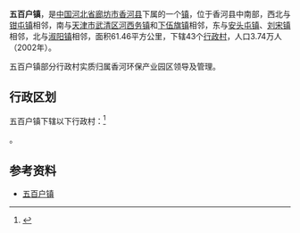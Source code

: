 {{中国乡级行政区|13/10/24/106/000}}
'''五百户镇'''，是[[中国|中国]][[河北省|河北省]][[廊坊市|廊坊市]][[香河县|香河县]]下属的一个[[镇|镇]]，位于香河县中南部，西北与[[钳屯镇|钳屯镇]]相邻，南与[[天津市|天津市]][[武清区|武清区]][[河西务镇|河西务镇]]和[[下伍旗镇|下伍旗镇]]相邻，东与[[安头屯镇|安头屯镇]]、[[刘宋镇|刘宋镇]]相邻，北与[[淑阳镇|淑阳镇]]相邻，面积61.46平方公里，下辖43个[[行政村|行政村]]，人口3.74万人（2002年）。

五百户镇部分行政村实质归属香河环保产业园区领导及管理。

== 行政区划 ==

五百户镇下辖以下行政村：<ref>{{PRC admin/ref sgc|13/10/24/106/000}}</ref>

{{PRC admin/children|13/10/24/106/000}}。

== 参考资料 ==

{{reflist}}

*[https://web.archive.org/web/20090815160237/http://www.xzqh.org/html/he/1024_1059.html 五百户镇]

{{Hebei-stub}}
{{香河县行政区划}}